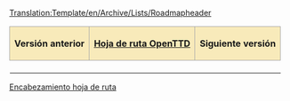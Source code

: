 <noinclude>[[Translation:Template/en/Archive/Lists/Roadmapheader]]</noinclude><noinclude></noinclude>
{| align="center"
|-
! style="border: 1px solid #aaaaaa; background-color: #F8EABA" | '''Versión anterior'''
! style="border: 1px solid #aaaaaa; background-color: #F8EABA" | '''[[es/Archive/Lists/Hoja de ruta|Hoja de ruta OpenTTD]]'''
! style="border: 1px solid #aaaaaa; background-color: #F8EABA" | '''Siguiente versión'''
|- 
| [[{{{Anterior}}}/Es|{{{Anterior}}}]]
| '''{{{Actual}}}'''
| [[{{{Siguiente}}}/Es|{{{Siguiente}}}]]
|}
<noinclude>[[Category:es/Plantillas|Encabezamiento hoja de ruta]]</noinclude>